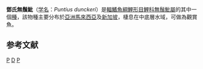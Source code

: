 {{Speciesbox 
| genus = Puntius
| species = dunckeri
| authority = [[Ahl|Ahl]], 1929
| status = NE
| status_system = IUCN3.1
| synonyms = *''Barbus dunckeri''<br /><small>Ahl, 1929</small>
}}
'''鄧氏無鬚魮'''（[[学名|学名]]：''Puntius dunckeri''）是[[輻鰭魚綱|輻鰭魚綱]][[鯉形目|鯉形目]][[鯉科|鯉科]][[無鬚魮屬|無鬚魮屬]]的其中一個[[種|種]]，該物種主要分布於[[亞洲|亞洲]][[馬來西亞|馬來西亞]]及[[新加坡|新加坡]]，棲息在中底層水域，可做為觀賞魚。

==参考文献==
{{Reflist}}
{{Taxonbar}}

[[Category:觀賞魚|P]]
[[Category:無鬚魮屬|D]]
[[Category:1929年描述的鱼类|P]]